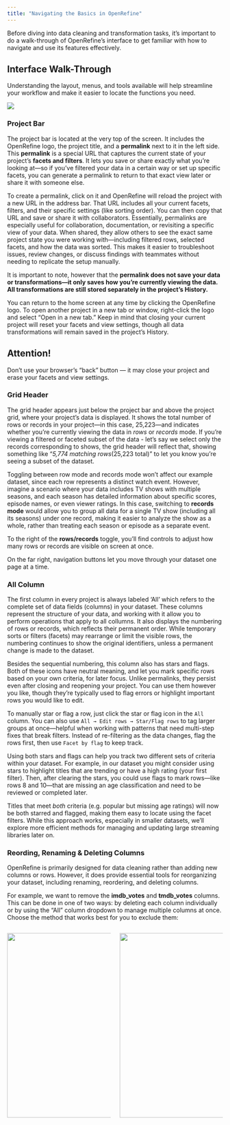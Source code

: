 ```yaml
---
title: "Navigating the Basics in OpenRefine"
---
```


Before diving into data cleaning and transformation tasks, it's important to do a walk-through of OpenRefine’s interface to get familiar with how to navigate and use its features effectively.

## Interface Walk-Through

Understanding the layout, menus, and tools available will help streamline your workflow and make it easier to locate the functions you need.

![](images/interface-01.png)

### Project Bar

The project bar is located at the very top of the screen. It includes the OpenRefine logo, the project title, and a **permalink** next to it in the left side. This **permalink** is a special URL that captures the current state of your project’s **facets and filters**. It lets you save or share exactly what you're looking at—so if you’ve filtered your data in a certain way or set up specific facets, you can generate a permalink to return to that exact view later or share it with someone else.

To create a permalink, click on it and OpenRefine will reload the project with a new URL in the address bar. That URL includes all your current facets, filters, and their specific settings (like sorting order). You can then copy that URL and save or share it with collaborators. Essentially, permalinks are especially useful for collaboration, documentation, or revisiting a specific view of your data. When shared, they allow others to see the exact same project state you were working with—including filtered rows, selected facets, and how the data was sorted. This makes it easier to troubleshoot issues, review changes, or discuss findings with teammates without needing to replicate the setup manually.

It is important to note, however that the **permalink does not save your data or transformations—it only saves how you're currently viewing the data.** **All transformations are still stored separately in the project’s History.**

You can return to the home screen at any time by clicking the OpenRefine logo. To open another project in a new tab or window, right-click the logo and select “Open in a new tab.” Keep in mind that closing your current project will reset your facets and view settings, though all data transformations will remain saved in the project’s History.

::: callout-warning
## Attention!

Don’t use your browser’s “back” button — it may close your project and erase your facets and view settings.
:::

### Grid Header

The grid header appears just below the project bar and above the project grid, where your project’s data is displayed. It shows the total number of rows or records in your project—in this case, 25,223—and indicates whether you're currently viewing the data in *rows* or *records* mode. If you're viewing a filtered or faceted subset of the data - let's say we select only the records corresponding to shows, the grid header will reflect that, showing something like "*5,774 matching rows*(25,223 total)" to let you know you're seeing a subset of the dataset.

Toggling between row mode and records mode won't affect our example dataset, since each row represents a distinct watch event. However, imagine a scenario where your data includes TV shows with multiple seasons, and each season has detailed information about specific scores, episode names, or even viewer ratings. In this case, switching to **records mode** would allow you to group all data for a single TV show (including all its seasons) under one record, making it easier to analyze the show as a whole, rather than treating each season or episode as a separate event.

To the right of the **rows/records** toggle, you’ll find controls to adjust how many rows or records are visible on screen at once.

On the far right, navigation buttons let you move through your dataset one page at a time.

### All Column

The first column in every project is always labeled 'All' which refers to the complete set of data fields (columns) in your dataset. These columns represent the structure of your data, and working with it allow you to perform operations that apply to all collumns. It also displays the numbering of rows or records, which reflects their permanent order. While temporary sorts or filters (facets) may rearrange or limit the visible rows, the numbering continues to show the original identifiers, unless a permanent change is made to the dataset.

Besides the sequential numbering, this column also has stars and flags. Both of these icons have neutral meaning, and let you mark specific rows based on your own criteria, for later focus. Unlike permalinks, they persist even after closing and reopening your project. You can use them however you like, though they’re typically used to flag errors or highlight important rows you would like to edit.

To manually star or flag a row, just click the star or flag icon in the `All` column. You can also use `All → Edit rows → Star/Flag rows` to tag larger groups at once—helpful when working with patterns that need multi-step fixes that break filters. Instead of re-filtering as the data changes, flag the rows first, then use `Facet by flag` to keep track.

Using both stars and flags can help you track two different sets of criteria within your dataset. For example, in our dataset you might consider using stars to highlight titles that are trending or have a high rating (your first filter). Then, after clearing the stars, you could use flags to mark rows—like rows 8 and 10—that are missing an age classification and need to be reviewed or completed later.

Titles that meet *both* criteria (e.g. popular but missing age ratings) will now be both starred and flagged, making them easy to locate using the facet filters. While this approach works, especially in smaller datasets, we'll explore more efficient methods for managing and updating large streaming libraries later on.

### Reording, Renaming & Deleting Columns

OpenRefine is primarily designed for data cleaning rather than adding new columns or rows. However, it does provide essential tools for reorganizing your dataset, including renaming, reordering, and deleting columns.

For example, we want to remove the **imdb_votes** and **tmdb_votes** columns. This can be done in one of two ways: by deleting each column individually or by using the "All" column dropdown to manage multiple columns at once. Choose the method that works best for you to exclude them:

::: columns
::: {.column width="50%"}
![](images/delete-columns2.png){width="430"}
:::

::: {.column width="50%"}
![](images/delete-columns1.png){width="430"}
:::
:::
